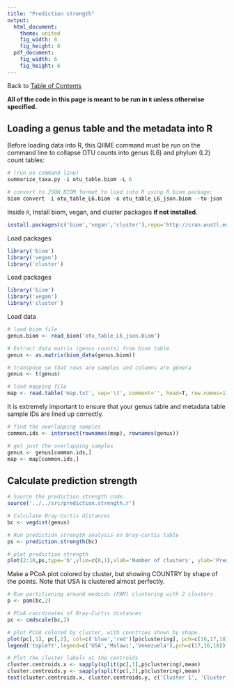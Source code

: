 ```yaml
---
title: "Prediction strength"
output:
  html_document:
    theme: united
    fig_width: 6
    fig_height: 6
  pdf_document:
    fig_width: 6
    fig_height: 6
---
```

Back to [Table of Contents](../../doc/index.html)  

**All of the code in this page is meant to be run in ```R``` unless otherwise specified.**

## Loading a genus table and the metadata into R
Before loading data into R, this QIIME command must be run on the command line to collapse OTU counts into genus (L6) and phylum (L2) count tables:
```r
# (run on command line)
summarize_taxa.py -i otu_table.biom -L 6 

# convert to JSON BIOM format to load into R using R biom package:
biom convert -i otu_table_L6.biom -o otu_table_L6_json.biom --to-json
```


Inside `R`, Install biom, vegan, and cluster packages **if not installed**.
```r
install.packages(c('biom','vegan','cluster'),repo='http://cran.wustl.edu')
```

Load packages
```r
library('biom')
library('vegan')
library('cluster')
```

Load packages
```r
library('biom')
library('vegan')
library('cluster')
```

Load data
```r
# load biom file
genus.biom <- read_biom('otu_table_L6_json.biom')

# Extract data matrix (genus counts) from biom table
genus <- as.matrix(biom_data(genus.biom))

# transpose so that rows are samples and columns are genera
genus <- t(genus)

# load mapping file
map <- read.table('map.txt', sep='\t', comment='', head=T, row.names=1)
```


It is extremely important to ensure that your genus table and metadata table sample IDs are lined up correctly.
```r
# find the overlapping samples
common.ids <- intersect(rownames(map), rownames(genus))

# get just the overlapping samples
genus <- genus[common.ids,]
map <- map[common.ids,]
```


## Calculate prediction strength

```r
# Source the prediction strength code.
source('../../src/prediction.strength.r')

# Calculate Bray-Curtis distances
bc <- vegdist(genus)

# Run prediction strength analysis on bray-curtis table
ps <- prediction.strength(bc)

# plot prediction strength
plot(2:10,ps,type='b',ylim=c(0,1),xlab='Number of clusters', ylab='Prediction strength')
```

Make a PCoA plot colored by cluster, but showing COUNTRY by shape of the points. Note that USA is clustered almost perfectly.
```r
# Run partitioning around medoids (PAM) clustering with 2 clusters
p <- pam(bc,2)

# PCoA coordinates of Bray-Curtis distances
pc <- cmdscale(bc,2)

# plot PCoA colored by cluster, with countries shown by shape.
plot(pc[,1], pc[,2], col=c('blue','red')[p$clustering], pch=c(16,17,18)[map$COUNTRY])
legend('topleft',legend=c('USA','Malawi','Venezuela'),pch=c(17,16,18))

# Plot the cluster labels at the centroids
cluster.centroids.x <- sapply(split(pc[,1],p$clustering),mean)
cluster.centroids.y <- sapply(split(pc[,2],p$clustering),mean)
text(cluster.centroids.x, cluster.centroids.y, c('Cluster 1', 'Cluster 2'),col=c('blue','red'))
```
